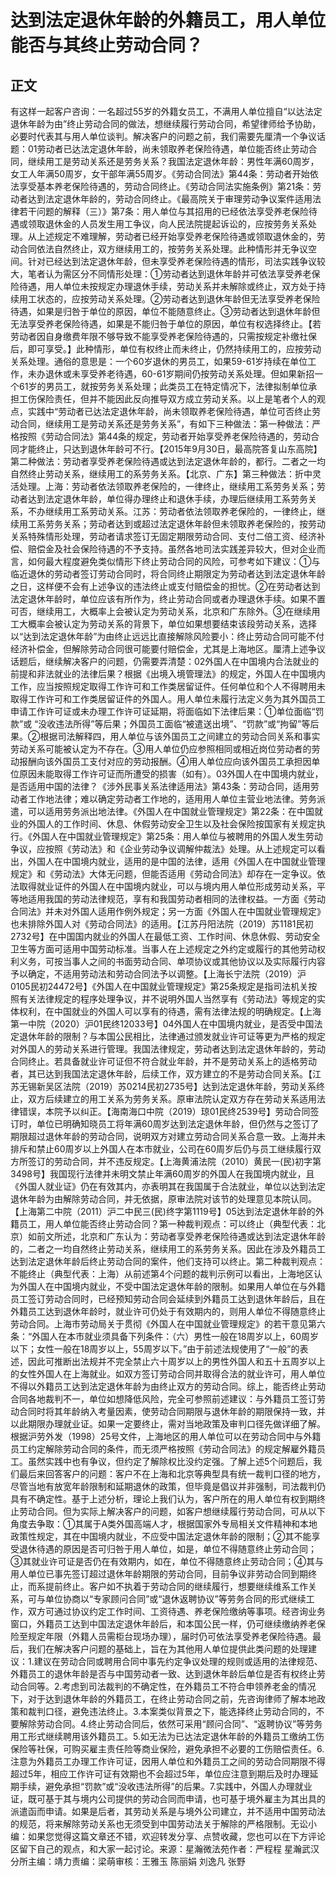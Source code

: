 # 达到法定退休年龄的外籍员工，用人单位能否与其终止劳动合同？
## 正文
有这样一起客户咨询：一名超过55岁的外籍女员工，不满用人单位擅自“以达法定退休年龄为由”终止劳动合同的做法，想继续履行劳动合同，希望律师给予协助，必要时代表其与用人单位谈判。解决客户的问题之前，我们需要先厘清一个争议话题：01劳动者已达法定退休年龄，尚未领取养老保险待遇，单位能否终止劳动合同，继续用工是劳动关系还是劳务关系？我国法定退休年龄：男性年满60周岁，女工人年满50周岁，女干部年满55周岁。《劳动合同法》第44条：劳动者开始依法享受基本养老保险待遇的，劳动合同终止。《劳动合同法实施条例》第21条：劳动者达到法定退休年龄的，劳动合同终止。《最高院关于审理劳动争议案件适用法律若干问题的解释（三）》第7条：用人单位与其招用的已经依法享受养老保险待遇或领取退休金的人员发生用工争议，向人民法院提起诉讼的，应按劳务关系处理。从上述规定不难理解，劳动者已经开始享受养老保险待遇或领取退休金的，劳动合同依法自然终止，双方继续用工的，按劳务关系处理。此种情形并无争议空间。针对已经达到法定退休年龄，但未享受养老保险待遇的情形，司法实践争议较大，笔者认为需区分不同情形处理：①劳动者达到退休年龄并可依法享受养老保险待遇，用人单位未按规定办理退休手续，劳动关系并未解除或终止，双方处于持续用工状态的，应按劳动关系处理。②劳动者达到退休年龄但无法享受养老保险待遇，如果是归咎于单位的原因，单位不能随意终止。③劳动者达到退休年龄但无法享受养老保险待遇，如果是不能归咎于单位的原因，单位有权选择终止。【若劳动者因自身缴费年限不够导致不能享受养老保险待遇的，只需按规定补缴社保后，即可享受。】此种情形，单位有权终止而未终止，仍然持续用工的，应按劳动关系处理。通俗的意思是：一个60岁退休的男员工，如果59-61岁持续在单位工作，未办退休或未享受养老待遇，60-61岁期间仍按劳动关系处理。但如果新招一个61岁的男员工，就按劳务关系处理；此类员工在特定情况下，法律拟制单位承担工伤保险责任，但并不能因此反向推导双方成立劳动关系。以上是笔者个人的观点，实践中“劳动者已达法定退休年龄，尚未领取养老保险待遇，单位可否终止劳动合同，继续用工是劳动关系还是劳务关系”，有如下三种做法：第一种做法：严格按照《劳动合同法》第44条的规定，劳动者开始享受养老保险待遇的，劳动合同才能终止，只达到退休年龄可不行。【2015年9月30日，最高院答复山东高院】第二种做法：劳动者享受养老保险待遇或达到法定退休年龄的，都行。二者之一均自然终止劳动关系，继续用工的系劳务关系。【北京、广东】第三种做法：折中灵活处理。上海：劳动者依法领取养老保险的，一律终止，继续用工系劳务关系；劳动者达到法定退休年龄，单位得办理终止和退休手续，办理后继续用工系劳务关系，不办继续用工系劳动关系。江苏：劳动者依法领取养老保险的，一律终止，继续用工系劳务关系；劳动者达到或超过法定退休年龄但未领取养老保险的，按劳动关系特殊情形处理，劳动者请求签订无固定期限劳动合同、支付二倍工资、经济补偿、赔偿金及社会保险待遇的不予支持。虽然各地司法实践差异较大，但对企业而言，如何最大程度避免类似情形下终止劳动合同的风险，可参考如下建议：①与临近退休的劳动者签订劳动合同时，将合同终止期限定为劳动者达到法定退休年龄之日，这样便不会有上述争议的违法终止或支付赔偿金的担忧。②在劳动者达到法定退休年龄时，单位应该有所作为，终止劳动合同或者办理退休手续。如果不置可否，继续用工，大概率上会被认定为劳动关系，北京和广东除外。③在继续用工大概率会被认定为劳动关系的背景下，单位如果想要结束该段劳动关系，选择以“达到法定退休年龄”为由终止远远比直接解除风险要小：终止劳动合同可能不付经济补偿金，但解除劳动合同很可能要付赔偿金，尤其是上海地区。厘清上述争议话题后，继续解决客户的问题，仍需要弄清楚：02外国人在中国境内合法就业的前提和非法就业的法律后果？根据《出境入境管理法》的规定，外国人在中国境内工作，应当按照规定取得工作许可和工作类居留证件。任何单位和个人不得聘用未取得工作许可和工作类居留证件的外国人。用人单位未履行法定义务为其外国员工申请工作许可证或未办理工作许可证延期，将面临如下法律后果：①单位面临“罚款”或 “没收违法所得”等后果；外国员工面临“被遣送出境”、“罚款”或“拘留”等后果。②根据司法解释四，用人单位与该外国员工之间建立的劳动合同关系和事实劳动关系可能被认定为不存在。③用人单位仍应参照相同或相近岗位劳动者的劳动报酬向该外国员工支付对应的劳动报酬。④用人单位应向该外国员工承担因单位原因未能取得工作许可证而所遭受的损害（如有）。03外国人在中国境内就业，是否适用中国的法律？《涉外民事关系法律适用法》第43条：劳动合同，适用劳动者工作地法律；难以确定劳动者工作地的，适用用人单位主营业地法律。劳务派遣，可以适用劳务派出地法律。《外国人在中国就业管理规定》第22条：在中国就业的外国人的工作时间、休息、休假劳动安全卫生以及社会保险按国家有关规定执行。《外国人在中国就业管理规定》第25条：用人单位与被聘用的外国人发生劳动争议，应按照《劳动法》和《企业劳动争议调解仲裁法》处理。从上述规定可以看出，外国人在中国境内就业，适用的是中国的法律，适用《外国人在中国就业管理规定》和《劳动法》大体无问题，但能否适用《劳动合同法》却存在一定争议。依法取得就业证件的外国人在中国境内就业，可以与境内用人单位形成劳动关系，平等地适用我国的劳动法律规范，享有和我国劳动者相同的法律权益。一方面《劳动合同法》并未对外国人适用作例外规定；另一方面《外国人在中国就业管理规定》也未排除外国人对《劳动合同法》的适用。【江苏丹阳法院（2019）苏1181民初2732号】在中国国内就业的外国人在最低工资、工作时间、休息休假、劳动安全卫生等方面可适用中国劳动标准。当事人在上述规定之外约定或履行的其他劳动权利义务，可按当事人之间的书面劳动合同、单项协议或其他协议以及实际履行内容予以确定，不适用劳动法和劳动合同法予以调整。【上海长宁法院（2019）沪0105民初24472号】《外国人在中国就业管理规定》第25条规定是指司法机关按照有关法律规定的程序处理争议，并不说明外国人当然享有《劳动法》等规定的实体权利，在中国就业的外国人可以享有的待遇，需有法律法规的明确规定。【上海第一中院（2020）沪01民终12033号】04外国人在中国境内就业，是否受中国法定退休年龄的限制？与本国公民相比，法律通过颁发就业许可证等更为严格的规定对外国人的劳动关系进行管理。我国法律规定，劳动者达到法定退休年龄的，劳动合同终止。若具备就业许可证但不符合就业年龄，并不是劳动关系上的适格劳动者，其已达到我国法定退休年龄，后续工作，双方建立的不是劳动合同关系。【江苏无锡新吴区法院（2019）苏0214民初2735号】达到法定退休年龄，劳动关系终止，双方后续建立的用工关系为劳务关系。原审法院认定双方存在劳动关系适用法律错误，本院予以纠正。【海南海口中院（2019）琼01民终2539号】劳动合同签订时，单位已明确知晓员工将年满60周岁达到法定退休年龄，但仍然与之签订了期限超过退休年龄的劳动合同，说明双方对建立劳动合同关系合意一致。上海并未排斥和禁止60周岁以上外国人在本市就业，公司在60周岁后仍与员工继续履行双方所签订的劳动合同，并不违反规定。【上海黄浦法院（2010）黄民一(民)初字第3498号】我国现行法律并未明文禁止年满60周岁的外国人在我国境内就业，且《外国人就业证》仍在有效其内，亦表明其在我国属于合法就业，单位以达到法定退休年龄为由解除劳动合同，并无依据，原审法院对该节的处理意见本院认同。【上海第二中院（2011）沪二中民三(民)终字第1119号】05达到法定退休年龄的外籍员工，用人单位能否终止劳动合同？第一种裁判观点：可以终止（典型代表：北京）如前文所述，北京和广东认为：劳动者享受养老保险待遇或达到法定退休年龄的，二者之一均自然终止劳动关系，继续用工的系劳务关系。因此在涉及外籍员工达到法定退休年龄后终止劳动合同的案件，他们支持可以终止。第二种裁判观点：不能终止（典型代表：上海）从前述第4个问题的裁判示例可以看出，上海地区认为外国人在中国境内就业，不受中国法定退休年龄的限制。如果用人单位在与外籍员工签订劳动合同时，已经预知劳动合同会延续到外籍员工达到退休年龄后，且在外籍员工达到退休年龄时，就业许可仍处于有效期内的，则用人单位不得随意终止劳动合同。上海市劳动局关于贯彻《外国人在中国就业管理规定》的若干意见第六条：“外国人在本市就业须具备下列条件：（六）男性一般在18周岁以上，60周岁以下；女性一般在18周岁以上，55周岁以下。”由于前述法规使用了“一般”的表述，因此可推断出法规并不完全禁止六十周岁以上的男性外国人和五十五周岁以上的女性外国人在上海就业。如双方签订劳动合同并取得合法的就业许可，用人单位不得以外籍员工达到法定退休年龄为由终止双方的劳动合同。综上，能否终止劳动合同各地裁判不一，单位如想降低风险，完全可参照前述建议：与外籍员工签订劳动合同时将其年龄纳入考量因素，使劳动合同期限与退休年龄的期限保持一致，并以此期限办理就业证。如果一定要终止，需对当地政策及审判口径先做详细了解。根据沪劳外发（1998）25号文件，上海地区的用人单位可以在劳动合同中与外籍员工约定解除劳动合同的条件，而无须严格按照《劳动合同法》的规定解雇外籍员工。虽然实践中也有争议，但约定了解除权比没约定强。了解上述5个问题后，我们最后来回答客户的问题：客户不在上海和北京等典型具有统一裁判口径的地方，尽管当地有放宽年龄限制和延期退休的政策，但毕竟是倡议并非强制，司法裁判仍具有不确定性。基于上述分析，理论上我们认为，客户所在的用人单位有权到期终止劳动合同。但为实际上解决客户的问题，如客户想继续履行劳动合同，可从以下角度去争取：①其属于A类外国高端人才，根据国家外专局相关文件精神和本地政策性规定，其在中国境内就业，不应受中国法定退休年龄的限制；②其不能享受退休待遇的原因是否可归咎于用人单位，如是，单位不得随意终止劳动合同；③其就业许可证是否仍在有效期内，如在，单位不得随意终止劳动合同；④其与用人单位已事先签订超过退休年龄期限的劳动合同，目前争议非劳动合同到期终止，而系提前终止。客户如不执着于劳动合同的继续履行，想要继续维系工作关系，可与单位协商以“专家顾问合同”或“退休返聘协议”等劳务合同的形式继续工作，双方可通过协议约定工作时间、工资待遇、养老保险缴纳等事项。经咨询业务窗口，外籍员工达到中国法定退休年龄后，和本国公民一样，仍可继续缴纳养老保险至规定年限（外籍人员需柜台现场办理），届时仍可依法享受养老保险待遇。最后，我们在解决客户问题的基础上，旨在为其他用人单位提供此类问题的处理建议：1.建议在劳动合同或聘用合同中事先约定争议处理的规则或适用的法律规范、外籍员工的退休年龄是否与中国劳动者一致、达到退休年龄后单位是否有权终止劳动合同等。2.考虑到司法裁判的不确定性，在外籍员工不符合申领养老金的情况下，对于达到退休年龄的外籍员工，在终止劳动合同之前，先咨询律师了解本地政策和裁判口径，避免违法终止。3.本案类似背景之下，能选择终止劳动合同的，不要解除劳动合同。4.终止劳动合同后，依然可采用“顾问合同”、“返聘协议”等劳务用工形式继续聘用该外籍员工。5.如无法为已达法定退休年龄的外籍员工缴纳工伤保险等社保，可购买雇主责任险等商业保险，避免承担不必要的工伤赔偿责任。6.注意为外籍员工办理工作许可证，因用人单位和外籍员工之间的劳动合同期限不得超过5年，相应工作许可证有效期也不会超过5年，单位应注意到期后及时办理延期手续，避免承担“罚款”或“没收违法所得”的后果。7.实践中，外国人办理就业证，既可基于其与境内公司提供的劳动合同而申请，也可基于境外雇主为其出具的派遣函而申请。如果是后者，其劳动关系是与境外公司建立，并不适用中国劳动法的规范，将来解除劳动关系也无须受到中国劳动法关于解除的严格限制。无讼小编：如果您觉得这篇文章还不错，欢迎转发分享、点赞收藏，您也可以在下方评论区留下自己的观点，和大家一起讨论。来源：星瀚微法苑作者：严程程 星瀚武汉分所主编：靖力责编：梁萌审核：王雅玉 陈丽娟 刘逸凡 张野